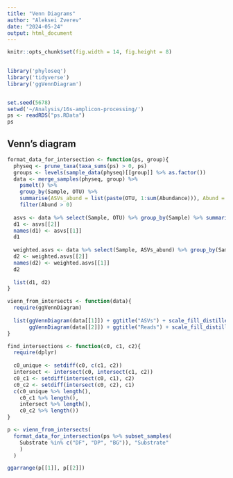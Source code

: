 ```yaml
---
title: "Venn Diagrams"
author: "Aleksei Zverev"
date: "2024-05-24"
output: html_document
---
```


```r
knitr::opts_chunk$set(fig.width = 14, fig.height = 8)
 

library('phyloseq')
library('tidyverse')
library('ggVennDiagram')


set.seed(5678)
setwd('~/Analysis/16s-amplicon-processing/')
ps <- readRDS("ps.RData")
ps
```

## Venn's diagram

```r
format_data_for_intersection <- function(ps, group){
  physeq <- prune_taxa(taxa_sums(ps) > 0, ps)
  groups <- levels(sample_data(physeq)[[group]] %>% as.factor())
  data <- merge_samples(physeq, group) %>% 
    psmelt() %>% 
    group_by(Sample, OTU) %>% 
    summarise(ASVs_abund = list(paste(OTU, 1:sum(Abundance))), Abund = sum(Abundance), .groups='keep') %>% 
    filter(Abund > 0)
  
  asvs <- data %>% select(Sample, OTU) %>% group_by(Sample) %>% summarise(ASVs = list(OTU), .groups='keep') %>% as.list()
  d1 <- asvs[[2]]
  names(d1) <- asvs[[1]]
  d1
  
  weighted.asvs <- data %>% select(Sample, ASVs_abund) %>% group_by(Sample) %>% summarise(ASVs = list(unlist(ASVs_abund)))
  d2 <- weighted.asvs[[2]]
  names(d2) <- weighted.asvs[[1]]
  d2
  
  list(d1, d2)
}

vienn_from_intersects <- function(data){
  require(ggVennDiagram)
  
  list(ggVennDiagram(data[[1]]) + ggtitle("ASVs") + scale_fill_distiller(palette = "OrRd", trans = "reverse"),
       ggVennDiagram(data[[2]]) + ggtitle("Reads") + scale_fill_distiller(palette = "OrRd", trans = "reverse"))
}

find_intersections <- function(c0, c1, c2){
  require(dplyr)
  
  c0_unique <- setdiff(c0, c(c1, c2))
  intersect <- intersect(c0, intersect(c1, c2))
  c0_c1 <- setdiff(intersect(c0, c1), c2)
  c0_c2 <- setdiff(intersect(c0, c2), c1)
  c(c0_unique %>% length(),
    c0_c1 %>% length(),
    intersect %>% length(),
    c0_c2 %>% length())
}

p <- vienn_from_intersects(
  format_data_for_intersection(ps %>% subset_samples(
    Substrate %in% c("DF", "DP", "BG")), "Substrate"
    )
  )

ggarrange(p[[1]], p[[2]])
```

